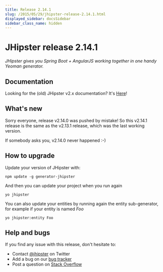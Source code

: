 ```yaml
---
title: Release 2.14.1
slug: /2015/05/29/jhipster-release-2.14.1.html
displayed_sidebar: docsSidebar
sidebar_class_name: hidden
---
```


JHipster release 2.14.1
==================

*JHipster gives you Spring Boot + AngularJS working together in one handy Yeoman generator.*

Documentation
----------

Looking for the (old) JHipster v2.x documentation? It's [Here](/documentation-archive/)!

What's new
----------

Sorry everyone, release v2.14.0 was pushed by mistake! So this v2.14.1 release is the same as the v2.13.1 release, which was the last working version.

If somebody asks you, v2.14.0 never happened :-)

How to upgrade
------------

Update your version of JHipster with:

```
npm update -g generator-jhipster
```

And then you can update your project when you run again

```
yo jhipster
```

You can also update your entities by running again the entity sub-generator, for example if your entity is named _Foo_

```
yo jhipster:entity Foo
```

Help and bugs
--------------

If you find any issue with this release, don't hesitate to:

- Contact [@jhipster](https://twitter.com/jhipster) on Twitter
- Add a bug on our [bug tracker](https://github.com/jhipster/generator-jhipster/issues?state=open)
- Post a question on [Stack Overflow](http://stackoverflow.com/tags/jhipster/info)
